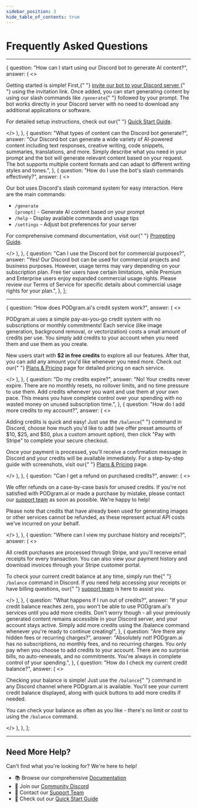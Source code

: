 ```yaml
---
sidebar_position: 3
hide_table_of_contents: true
---
```



# Frequently Asked Questions

---

  {
    question: "How can I start using our Discord bot to generate AI content?",
    answer: (
      <>
        <p>
          Getting started is simple! First,{" "}
          <a href="https://discord.com/oauth2/authorize?client_id=1374839567907029034">
            invite our bot to your Discord server
          </a>{" "}
          using the invitation link. Once added, you can start generating
          content by using our slash commands like <code>/generate</code>{" "}
          followed by your prompt. The bot works directly in your Discord server
          with no need to download any additional applications or software.
        </p>
        <p>
          For detailed setup instructions, check out our{" "}
          <a href="/quick-start-guide">Quick Start Guide</a>.
        </p>
      </>
    ),
  },
  {
    question: "What types of content can the Discord bot generate?",
    answer:
      "Our Discord bot can generate a wide variety of AI-powered content including text responses, creative writing, code snippets, summaries, translations, and more. Simply describe what you need in your prompt and the bot will generate relevant content based on your request. The bot supports multiple content formats and can adapt to different writing styles and tones.",
  },
  {
    question: "How do I use the bot's slash commands effectively?",
    answer: (
      <>
        <p>
          Our bot uses Discord's slash command system for easy interaction. Here
          are the main commands:
        </p>
        <ul>
          <li>
            <code>/generate [prompt]</code> - Generate AI content based on your
            prompt
          </li>
          <li>
            <code>/help</code> - Display available commands and usage tips
          </li>
          <li>
            <code>/settings</code> - Adjust bot preferences for your server
          </li>
        </ul>
        <p>
          For comprehensive command documentation, visit our{" "}
          <a href="/docs/prompting-guide">Prompting Guide</a>.
        </p>
      </>
    ),
  },
  {
    question: "Can I use the Discord bot for commercial purposes?",
    answer:
      "Yes! Our Discord bot can be used for commercial projects and business purposes. However, usage terms may vary depending on your subscription plan. Free tier users have certain limitations, while Premium and Enterprise users enjoy expanded commercial usage rights. Please review our Terms of Service for specific details about commercial usage rights for your plan.",
  },
];

<FAQStructuredData faqs={generalUsageFaqs} title="General Usage" />

---

  {
    question: "How does PODgram.ai's credit system work?",
    answer: (
      <>
        <p>
          PODgram.ai uses a simple pay-as-you-go credit system with no
          subscriptions or monthly commitments! Each service (like image
          generation, background removal, or vectorization) costs a small amount
          of credits per use. You simply add credits to your account when you
          need them and use them as you create.
        </p>
        <p>
          New users start with <strong>$2 in free credits</strong> to explore
          all our features. After that, you can add any amount you'd like
          whenever you need more. Check out our{" "}
          <a href="/plans">Plans & Pricing</a> page for detailed pricing on each
          service.
        </p>
      </>
    ),
  },
  {
    question: "Do my credits expire?",
    answer:
      "No! Your credits never expire. There are no monthly resets, no rollover limits, and no time pressure to use them. Add credits whenever you want and use them at your own pace. This means you have complete control over your spending with no wasted money on unused subscription time.",
  },
  {
    question: "How do I add more credits to my account?",
    answer: (
      <>
        <p>
          Adding credits is quick and easy! Just use the <code>/balance</code>{" "}
          command in Discord, choose how much you'd like to add (we offer preset
          amounts of $10, $25, and $50, plus a custom amount option), then click
          "Pay with Stripe" to complete your secure checkout.
        </p>
        <p>
          Once your payment is processed, you'll receive a confirmation message
          in Discord and your credits will be available immediately. For a
          step-by-step guide with screenshots, visit our{" "}
          <a href="/plans">Plans & Pricing</a> page.
        </p>
      </>
    ),
  },
  {
    question: "Can I get a refund on purchased credits?",
    answer: (
      <>
        <p>
          We offer refunds on a case-by-case basis for unused credits. If you're
          not satisfied with PODgram.ai or made a purchase by mistake, please
          contact our <a href="/support">support team</a> as soon as possible.
          We're happy to help!
        </p>
        <p>
          Please note that credits that have already been used for generating
          images or other services cannot be refunded, as these represent actual
          API costs we've incurred on your behalf.
        </p>
      </>
    ),
  },
  {
    question: "Where can I view my purchase history and receipts?",
    answer: (
      <>
        <p>
          All credit purchases are processed through Stripe, and you'll receive
          email receipts for every transaction. You can also view your payment
          history and download invoices through your Stripe customer portal.
        </p>
        <p>
          To check your current credit balance at any time, simply run the{" "}
          <code>/balance</code> command in Discord. If you need help accessing
          your receipts or have billing questions, our{" "}
          <a href="/support">support team</a> is here to assist you.
        </p>
      </>
    ),
  },
  {
    question: "What happens if I run out of credits?",
    answer:
      "If your credit balance reaches zero, you won't be able to use PODgram.ai's services until you add more credits. Don't worry though - all your previously generated content remains accessible in your Discord server, and your account stays active. Simply add more credits using the /balance command whenever you're ready to continue creating!",
  },
  {
    question: "Are there any hidden fees or recurring charges?",
    answer:
      "Absolutely not! PODgram.ai has no subscriptions, no monthly fees, and no recurring charges. You only pay when you choose to add credits to your account. There are no surprise bills, no auto-renewals, and no commitments. You're always in complete control of your spending.",
  },
  {
    question: "How do I check my current credit balance?",
    answer: (
      <>
        <p>
          Checking your balance is simple! Just use the <code>/balance</code>{" "}
          command in any Discord channel where PODgram.ai is available. You'll
          see your current credit balance displayed, along with quick buttons to
          add more credits if needed.
        </p>
        <p>
          You can check your balance as often as you like - there's no limit or
          cost to using the <code>/balance</code> command.
        </p>
      </>
    ),
  },
];

<FAQStructuredData faqs={billingFaqs} title="Billing" />

---

## Need More Help?

Can't find what you're looking for? We're here to help!

- 📚 Browse our comprehensive [Documentation](/)
- 💬 Join our [Community Discord](https://discord.gg/hfEahVFSzn)
- 📧 Contact our [Support Team](/support)
- 🚀 Check out our [Quick Start Guide](/quick-start-guide)
